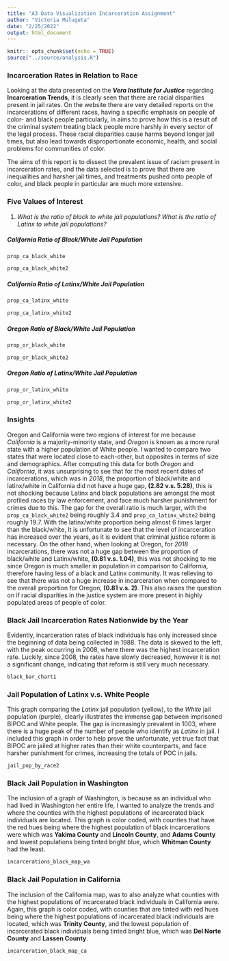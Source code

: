 ```yaml
---
title: "A3 Data Visualization Incarceration Assignment"
author: "Victoria Mulugeta"
date: "2/25/2022"
output: html_document
---
```


```r
knitr:: opts_chunk$set(echo = TRUE)
source("../source/analysis.R")
```

### **Incarceration Rates in Relation to Race**

Looking at the data presented on the _**Vera Institute for Justice**_ regarding **Incarceration Trends**, it is clearly seen that there are racial disparities present in jail rates. On the website there are very detailed reports on the incarcerations of different races, having a specific emphasis on people of color- and black people particularly, in aims to prove how this is a result of the criminal system treating black people more harshly in every sector of the legal process. These racial disparities cause harms beyond longer jail times, but also lead towards disproportionate economic, health, and social problems for communities of color. 

The aims of this report is to dissect the prevalent issue of racism present in incarceration rates, and the data selected is to prove that there are inequalities and harsher jail times, and treatments pushed onto people of color, and black people in particular are much more extensive.

### **Five Values of Interest**

1. *What is the ratio of black to white jail populations? What is the ratio of Latinx to white jail populations?*

##### California Ratio of Black/White Jail Population

``` r
prop_ca_black_white
```
``` r
prop_ca_black_white2 
```

##### California Ratio of Latinx/White Jail Population 

``` r
prop_ca_latinx_white
```
``` r
prop_ca_latinx_white2 
```

##### Oregon Ratio of Black/White Jail Population

``` r
prop_or_black_white
```
``` r
prop_or_black_white2
```

##### Oregon Ratio of Latinx/White Jail Population
``` r
prop_or_latinx_white
```
``` r
prop_or_latinx_white2 
```


### **Insights**

Oregon and California were two regions of interest for me because _California_ is a majority-minority state, and _Oregon_ is known as a more rural state with a higher population of White people. I wanted to compare two states that were located close to each-other, but opposites in terms of size and demographics. After computing this data for both _Oregon_ and _California_, it was unsurprising to see that for the most recent dates of incarcerations, which was in *2018*, the proportion of black/white and latinx/white in California did not have a huge gap, **(2.82 v.s. 5.28)**, this is not shocking because Latinx and black populations are amongst the most profiled races by law enforcement, and face much harsher punishment for crimes due to this. The gap for the overall ratio is much larger, with the `prop_ca_black_white2` being roughly 3.4 and `prop_ca_latinx_white2` being roughly 19.7. With the latinx/white proportion being almost 6 times larger than the black/white, It is unfortunate to see that the level of incarceration has increased over the years, as it is evident that criminal justice reform is necessary. On the other hand, when looking at Oregon, for *2018* incarcerations, there was not a huge gap between the proportion of black/white and Latinx/white, **(0.81 v.s. 1.04)**, this was not shocking to me since Oregon is much smaller in population in comparison to California, therefore having less of a black and Latinx community. It was relieving to see that there was not a huge increase in incarceration when compared to the overall proportion for Oregon, **(0.81 v.s. 2)**. This also raises the question on if racial disparities in the justice system are more present in highly populated areas of people of color.

### **Black Jail Incarceration Rates Nationwide by the Year**

Evidently, incarceration rates of black individuals has only increased since the beginning of data being collected in 1988. The data is skewed to the left, with the peak occurring in 2008, where there was the highest incarceration rate. Luckily, since 2008, the rates have slowly decreased, however it is not a significant change, indicating that reform is still very much necessary. 

``` r
black_bar_chart1
```

### **Jail Population of Latinx v.s. White People**

This graph comparing the _Latinx_ jail population (yellow), to the _White_ jail population (purple), clearly illustrates the immense gap between imprisoned BIPOC and White people. The gap is increasingly prevalent in 1003, where there is a huge peak of the number of people who identify as _Latinx_ in jail. I included this graph in order to help prove the unfortunate, yet true fact that BIPOC are jailed at higher rates than their white counterparts, and face harsher punishment for crimes, increasing the totals of POC in jails. 

``` r
jail_pop_by_race2
```

### **Black Jail Population in Washington**

The inclusion of a graph of Washington, is because as an individual who had lived in Washington her entire life, I wanted to analyze the trends and where the counties with the highest populations of incarcerated black individuals are located. This graph is color coded, with counties that have the red hues being where the highest population of black incarcerations were which was **Yakima County** and **Lincoln County**, and **Adams County** and lowest populations being tinted bright blue, which **Whitman County** had the least. 

``` r
incarcerations_black_map_wa
```

### **Black Jail Population in California**

The inclusion of the California map, was to also analyze what counties with the highest populations of incarcerated black individuals in California were. Again, this graph is color coded, with counties that are tinted with red hues being where the highest populations of incarcerated black individuals are located, which was **Trinity County**, and the lowest population of incarcerated black individuals being tinted bright blue, which was **Del Norte County** and **Lassen County**. 

``` r
incarceration_black_map_ca
```
